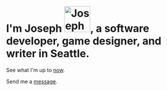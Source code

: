 

<div className="py-8" />

# I'm <span className="dark:text-transparent dark:bg-clip-text dark:bg-linear-to-r dark:from-dark-secondary dark:to-red-300 text-accent">Joseph</span> <Image priority alt="Joseph circle portrait" src={josephGlare} height="70" width="70" className="rounded-full image inline border-1 border-solid border-secondary dark:border-dark-accent" placeholder="blur" />, a software developer, game designer, and writer in Seattle.<TreeImage />

See what I'm up to [now](/now).

Send me a [message](/contact).
